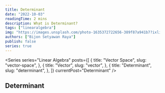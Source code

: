```yaml
---
title: Determinant
date: "2022-10-03"
readingTime: 2 mins
description: What is Determinant?
tags: ["linearalgebra"]
img: "https://images.unsplash.com/photo-1635372722656-389f87a941b7?ixlib=rb-4.0.3&ixid=MnwxMjA3fDB8MHxwaG90by1wYWdlfHx8fGVufDB8fHx8&auto=format&fit=crop&w=2231&q=80"
authors: ["Bijon Setyawan Raya"]
publish: false
series: true
---
```


<Series
  series="Linear Algebra"
  posts={[
    {
      title: "Vector Space",
      slug: "vector-space",
    },
    {
      title: "Vector",
      slug: "vector",
    },
    {
      title: "Determinant",
      slug: "determinant",
    },
  ]}
  currentPost="Determinant"
/>

## Determinant
